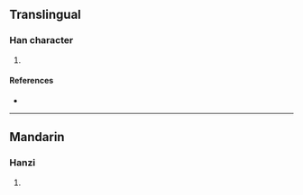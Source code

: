 {{character info/new}}
==Translingual==

===Han character===
{{Han char|rn=96|rad=玉|as=06|sn=10|four=16100|canj=MGWK|ids=⿰𤣩因}}

# {{defn|Han|sort=玉06}}

====References====
* {{Han ref|kx=0730.210|dkj=20947|dj=1142.070|hdz=21111.050|uh=73DA|ud=29658|bh=D2B8|bd=53944}}

----

==Mandarin==

===Hanzi===
{{cmn-hanzi|pin=[[yān]] ([[yan1]])|wg=yen<sup>1</sup>}}

# {{defn|lang=cmn|sort=玉06}}